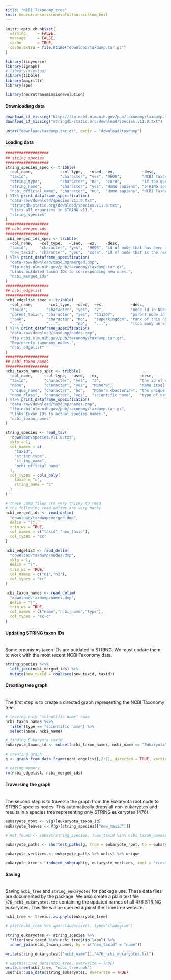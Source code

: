 ```yaml
---
title: "NCBI Taxonomy tree"
knit: neurotransmissionevolution::custom_knit
---
```

```r
knitr::opts_chunk$set(
  warning     = FALSE,
  message     = FALSE,
  cache       = TRUE,
  cache.extra = file.mtime("download/taxdump.tar.gz")
) 

library(tidyverse)
library(igraph)
# library(tidylog)
library(tibble)
library(magrittr)
library(ape)

library(neurotransmissionevolution)
```

#### **Downloading data**
` `  
```r
download_if_missing("http://ftp.ncbi.nlm.nih.gov/pub/taxonomy/taxdump.tar.gz")
download_if_missing("stringdb-static.org/download/species.v11.0.txt")

untar("download/taxdump.tar.gz", exdir = "download/taxdump")
```

#### **Loading data**
` `  
```r
###################
## string_species
###################
string_species_spec <- tribble(
  ~col_name,            ~col_type,   ~used, ~ex,            ~desc,
  "taxid",              "character", "yes", "9606",         "NCBI Taxonomy identifier",
  "string_type",        "character", "no",  "core",         "if the genome of this species is core or periphery",
  "string_name",        "character", "yes", "Homo sapiens", "STRING species name",
  "ncbi_official_name", "character", "no",  "Homo sapiens", "NCBI Taxonomy species name"
) %T>% print_dataframe_specification(
  "data-raw/download/species.v11.0.txt",
  "stringdb-static.org/download/species.v11.0.txt",
  "Lists all organisms in STRING v11.",
  "string_species"
)
###################
## ncbi_merged_ids
###################
ncbi_merged_ids_spec <- tribble(
  ~col_name,   ~col_type,   ~used,  ~ex,    ~desc,
  "taxid",     "character", "yes",  "9606", "id of node that has been merged",
  "new_taxid", "character", "yes",  "core", "id of node that is the result of merging",
) %T>% print_dataframe_specification(
  "data-raw/download/taxdump/merged.dmp",
  "ftp.ncbi.nlm.nih.gov/pub/taxonomy/taxdump.tar.gz",
  "Links outdated taxon IDs to corresponding new ones.",
  "ncbi_merged_ids"
)
###################
## ncbi_edgelist
###################
ncbi_edgelist_spec <- tribble(
  ~col_name,       ~col_type,  ~used,  ~ex,            ~desc,
  "taxid",        "character", "yes",  "2",            "node id in NCBI taxonomy database",
  "parent_taxid", "character", "yes",  "131567",       "parent node id in NCBI taxonomy database",
  "rank",         "character", "no",   "superkingdom", "rank of this node",
  "...",          "...",       "no",   "...",          "(too many unrelated fields)",
) %T>% print_dataframe_specification(
  "data-raw/download/taxdump/nodes.dmp",
  "ftp.ncbi.nlm.nih.gov/pub/taxonomy/taxdump.tar.gz",
  "Represents taxonomy nodes.",
  "ncbi_edgelist"
)
###################
## ncbi_taxon_names
###################
ncbi_taxon_names_spec <- tribble(
  ~col_name,     ~col_type,  ~used,  ~ex,                  ~desc,
  "taxid",       "character", "yes",  "2",                 "the id of node associated with this name",
  "name",        "character", "yes",  "Monera",            "name itself",
  "unique_name", "character", "no",   "Monera <bacteria>", "the unique variant of this name if name not unique",
  "name_class",  "character", "yes",  "scientific name",   "type of name",
) %T>% print_dataframe_specification(
  "data-raw/download/taxdump/names.dmp",
  "ftp.ncbi.nlm.nih.gov/pub/taxonomy/taxdump.tar.gz",
  "Links taxon IDs to actual species names.",
  "ncbi_taxon_names"
)
```

` `  
```r
string_species <- read_tsv(
  "download/species.v11.0.txt",
  skip = 1,
  col_names = c(
    "taxid",
    "string_type",
    "string_name",
    "ncbi_official_name"
  ),
  col_types = cols_only(
    taxid = "c",
    string_name = "c"
  )
)

# these .dmp files are very tricky to read
# the following read_delims are very hacky
ncbi_merged_ids <- read_delim(
  "download/taxdump/merged.dmp",
  delim = "|",
  trim_ws = TRUE,
  col_names = c("taxid","new_taxid"),
  col_types = "cc"
)

ncbi_edgelist <- read_delim(
  "download/taxdump/nodes.dmp",
  skip = 1,
  delim = "|",
  trim_ws = TRUE,
  col_names = c("n1","n2"),
  col_types = "cc"
)

ncbi_taxon_names <- read_delim(
  "download/taxdump/names.dmp",
  delim = "|",
  trim_ws = TRUE,
  col_names = c("name","ncbi_name","type"),
  col_types = "cc-c"
)
```

#### **Updating STRING taxon IDs**
` `  
Some organisms taxon IDs are outdated in STRING. We must update them to work with the most recent NCBI Taxonomy data.
```r
string_species %<>%
  left_join(ncbi_merged_ids) %>%
  mutate(new_taxid = coalesce(new_taxid, taxid))
```

#### **Creating tree graph**
` `  
The first step is to create a directed graph representing the NCBI Taxonomy tree.
```r
# leaving only "scientific name" rows
ncbi_taxon_names %<>%
  filter(type == "scientific name") %>%
  select(name, ncbi_name)

# finding Eukaryota taxid
eukaryota_taxon_id <- subset(ncbi_taxon_names, ncbi_name == "Eukaryota", "name", drop = TRUE)

# creating graph
g <- graph_from_data_frame(ncbi_edgelist[,2:1], directed = TRUE, vertices = ncbi_taxon_names)

# easing memory
rm(ncbi_edgelist, ncbi_merged_ids)
```

#### **Traversing the graph**
` `  
The second step is to traverse the graph from the Eukaryota root node to STRING species nodes. This automatically drops all non-eukaryotes and results in a species tree representing only STRING eukaryotes (476).
```r
eukaryote_root <- V(g)[eukaryota_taxon_id]
eukaryote_leaves <- V(g)[string_species[["new_taxid"]]]

# not_found <- subset(string_species, !new_taxid %in% ncbi_taxon_names$name)

eukaryote_paths <- shortest_paths(g, from = eukaryote_root, to = eukaryote_leaves, mode = "out")$vpath

eukaryote_vertices <- eukaryote_paths %>% unlist %>% unique

eukaryote_tree <- induced_subgraph(g, eukaryote_vertices, impl = "create_from_scratch")
```

#### **Saving**
` `  
Saving `ncbi_tree` and `string_eukaryotes` for package use. These data files are documented by the package.
We also create a plain text file `476_ncbi_eukaryotes.txt` containing the updated names of all 476 STRING eukaryotes. This file will be queried against the TimeTree website.
```r
ncbi_tree <- treeio::as.phylo(eukaryote_tree)

# plot(ncbi_tree %>% ape::ladderize(), type="cladogram")

string_eukaryotes <- string_species %>%
  filter(new_taxid %in% ncbi_tree$tip.label) %>%
  inner_join(ncbi_taxon_names, by = c("new_taxid" = "name"))

write(string_eukaryotes[["ncbi_name"]],"476_ncbi_eukaryotes.txt")

# usethis::use_data(ncbi_tree, overwrite = TRUE)
write.tree(ncbi_tree, "ncbi_tree.nwk")
usethis::use_data(string_eukaryotes, overwrite = TRUE)
```
